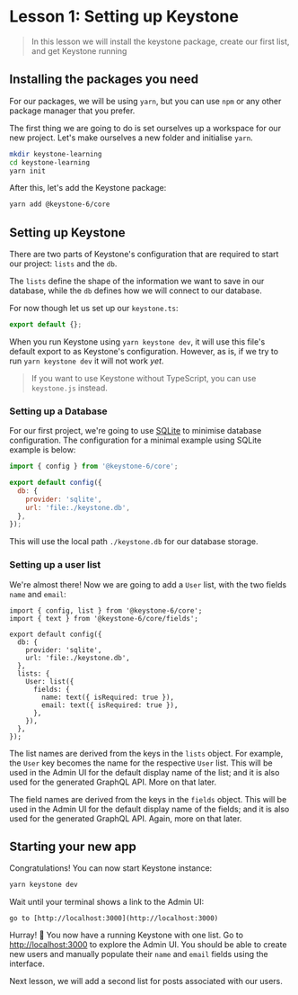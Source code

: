 
# Lesson 1: Setting up Keystone

> In this lesson we will install the keystone package, create our first list, and get Keystone running

## Installing the packages you need

For our packages, we will be using `yarn`, but you can use `npm` or any other package manager that you prefer.

The first thing we are going to do is set ourselves up a workspace for our new project. Let's make ourselves a new folder and initialise `yarn`.

```bash
mkdir keystone-learning
cd keystone-learning
yarn init
```

After this, let's add the Keystone package:

```bash
yarn add @keystone-6/core
```

## Setting up Keystone

There are two parts of Keystone's configuration that are required to start our project: `lists` and the `db`.

The `lists` define the shape of the information we want to save in our database, while the `db` defines how we will connect to our database.

For now though let us set up our `keystone.ts`:

```js
export default {};
```

When you run Keystone using `yarn keystone dev`, it will use this file's default export to as Keystone's configuration.
However, as is, if we try to run `yarn keystone dev` it will not work _yet_.

> If you want to use Keystone without TypeScript, you can use `keystone.js` instead.

### Setting up a Database

For our first project, we're going to use [SQLite](https://www.sqlite.org/) to minimise database configuration.
The configuration for a minimal example using SQLite example is below:

```js
import { config } from '@keystone-6/core';

export default config({
  db: {
    provider: 'sqlite',
    url: 'file:./keystone.db',
  },
});
```

This will use the local path `./keystone.db` for our database storage.

### Setting up a user list

We're almost there!
Now we are going to add a `User` list, with the two fields `name` and `email`:

```js{9-16}[5-8]
import { config, list } from '@keystone-6/core';
import { text } from '@keystone-6/core/fields';

export default config({
  db: {
    provider: 'sqlite',
    url: 'file:./keystone.db',
  },
  lists: {
    User: list({
      fields: {
        name: text({ isRequired: true }),
        email: text({ isRequired: true }),
      },
    }),
  },
});
```

The list names are derived from the keys in the `lists` object.
For example, the `User` key becomes the name for the respective `User` list.
This will be used in the Admin UI for the default display name of the list; and it is also used for the generated GraphQL API.
More on that later.

The field names are derived from the keys in the `fields` object.
This will be used in the Admin UI for the default display name of the fields; and it is also used for the generated GraphQL API.
Again, more on that later.

## Starting your new app

Congratulations!
You can now start Keystone instance:

```bash
yarn keystone dev
```

Wait until your terminal shows a link to the Admin UI:

```
go to [http://localhost:3000](http://localhost:3000)
```

Hurray! :tada:
You now have a running Keystone with one list.
Go to [http://localhost:3000](http://localhost:3000) to explore the Admin UI.
You should be able to create new users and manually populate their `name` and `email` fields using the interface.

Next lesson, we will add a second list for posts associated with our users.

